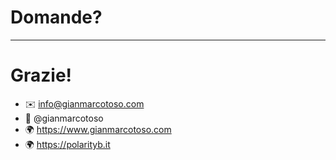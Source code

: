 
# Domande?

---

# Grazie!

-   ✉️ info@gianmarcotoso.com
-   🐤 @gianmarcotoso
-   🌍 https://www.gianmarcotoso.com
-   🌍 https://polarityb.it
